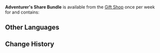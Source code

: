 {{Item Infobox
|id           = 115032
|image        = Item Adventurer's Share Bundle.png
|type         = Bundles
|rarity       = 2
|description  = 
|source1      = [[Gift Shop]]
}}
'''Adventurer's Share Bundle''' is available from the [[Gift Shop]] once per week for {{Item|Genesis Crystal|30|x=60}} and contains:
{{Card|Material Share Bundle|12}}

==Other Languages==
{{Other Languages
|en      = Adventurer's Share Bundle
|zhs     = 冒险助力分享包
|zhs_rm  = Màoxiǎn Zhùlì Fēnxiǎng Bāo
|zht     = 冒險助力分享包
|zht_rm  = Màoxiǎn Zhùlì Fēnxiǎng Bāo
|zh_tl   = Adventure Assistance Share Bundle
|ja      = 冒険助力シェアパック
|ja_rm   = Bouken Joryoku Shea Pakku
|ja_tl   = Adventure Assistance Share Pack
|ko      = 모험 조력 공유 패키지
|ko_rm   = 
|ko_tl   = 
|es      = Paquete de suministros de apoyo al aventurero
|es_tl   = Adventurer's Support Supply Package
|fr      = Pack de partage de l'aventurier
|fr_tl   = Adventurer's Share Pack
|ru      = Набор поддержки
|ru_tl   = 
|th      = แพ็กแบ่งปันการผจญภัย
|th_rm   = 
|th_tl   = 
|vi      = Túi Chia Sẻ Hỗ Trợ Mạo Hiểm
|vi_tl   = 
|de      = Abenteuerteilpaket
|de_tl   = Adventure Share Pack
|id      = Adventurer's Share Bundle
|pt      = Pacote de Partilha do Aventureiro
|pt_tl   = 
}}

==Change History==
{{Change History|2.0}}
